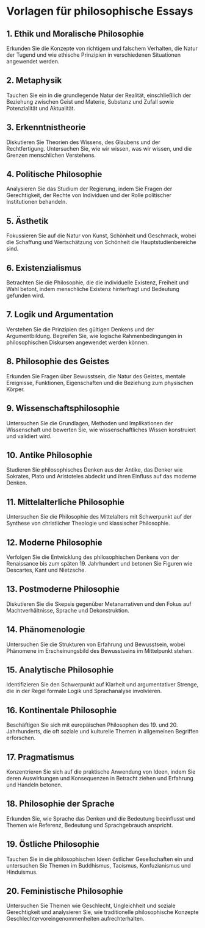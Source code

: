 # Vorlagen für philosophische Essays


<div style={{ width: "100%", padding: 20, height: "70vh" }}>
  <Chat
    welcome={"Hallo, über welche Art von Vorlage möchten Sie diskutieren oder generieren?"}
    teacherName={"Alex"}
    systemPrompt={"Bitte helfen Sie diesem Benutzer dabei, die gewünschte Aufsatzvorlage zu finden!"}
  />
</div>

## 1. Ethik und Moralische Philosophie

Erkunden Sie die Konzepte von richtigem und falschem Verhalten, die Natur der Tugend und wie ethische Prinzipien in verschiedenen Situationen angewendet werden.

## 2. Metaphysik

Tauchen Sie ein in die grundlegende Natur der Realität, einschließlich der Beziehung zwischen Geist und Materie, Substanz und Zufall sowie Potenzialität und Aktualität.

## 3. Erkenntnistheorie

Diskutieren Sie Theorien des Wissens, des Glaubens und der Rechtfertigung. Untersuchen Sie, wie wir wissen, was wir wissen, und die Grenzen menschlichen Verstehens.

## 4. Politische Philosophie

Analysieren Sie das Studium der Regierung, indem Sie Fragen der Gerechtigkeit, der Rechte von Individuen und der Rolle politischer Institutionen behandeln.

## 5. Ästhetik

Fokussieren Sie auf die Natur von Kunst, Schönheit und Geschmack, wobei die Schaffung und Wertschätzung von Schönheit die Hauptstudienbereiche sind.

## 6. Existenzialismus

Betrachten Sie die Philosophie, die die individuelle Existenz, Freiheit und Wahl betont, indem menschliche Existenz hinterfragt und Bedeutung gefunden wird.

## 7. Logik und Argumentation

Verstehen Sie die Prinzipien des gültigen Denkens und der Argumentbildung. Begreifen Sie, wie logische Rahmenbedingungen in philosophischen Diskursen angewendet werden können.

## 8. Philosophie des Geistes

Erkunden Sie Fragen über Bewusstsein, die Natur des Geistes, mentale Ereignisse, Funktionen, Eigenschaften und die Beziehung zum physischen Körper.

## 9. Wissenschaftsphilosophie

Untersuchen Sie die Grundlagen, Methoden und Implikationen der Wissenschaft und bewerten Sie, wie wissenschaftliches Wissen konstruiert und validiert wird.

## 10. Antike Philosophie

Studieren Sie philosophisches Denken aus der Antike, das Denker wie Sokrates, Plato und Aristoteles abdeckt und ihren Einfluss auf das moderne Denken.

## 11. Mittelalterliche Philosophie

Untersuchen Sie die Philosophie des Mittelalters mit Schwerpunkt auf der Synthese von christlicher Theologie und klassischer Philosophie.

## 12. Moderne Philosophie

Verfolgen Sie die Entwicklung des philosophischen Denkens von der Renaissance bis zum späten 19. Jahrhundert und betonen Sie Figuren wie Descartes, Kant und Nietzsche.

## 13. Postmoderne Philosophie

Diskutieren Sie die Skepsis gegenüber Metanarrativen und den Fokus auf Machtverhältnisse, Sprache und Dekonstruktion.

## 14. Phänomenologie

Untersuchen Sie die Strukturen von Erfahrung und Bewusstsein, wobei Phänomene im Erscheinungsbild des Bewusstseins im Mittelpunkt stehen.

## 15. Analytische Philosophie

Identifizieren Sie den Schwerpunkt auf Klarheit und argumentativer Strenge, die in der Regel formale Logik und Sprachanalyse involvieren.

## 16. Kontinentale Philosophie

Beschäftigen Sie sich mit europäischen Philosophen des 19. und 20. Jahrhunderts, die oft soziale und kulturelle Themen in allgemeinen Begriffen erforschen.

## 17. Pragmatismus

Konzentrieren Sie sich auf die praktische Anwendung von Ideen, indem Sie deren Auswirkungen und Konsequenzen in Betracht ziehen und Erfahrung und Handeln betonen.

## 18. Philosophie der Sprache

Erkunden Sie, wie Sprache das Denken und die Bedeutung beeinflusst und Themen wie Referenz, Bedeutung und Sprachgebrauch anspricht.

## 19. Östliche Philosophie

Tauchen Sie in die philosophischen Ideen östlicher Gesellschaften ein und untersuchen Sie Themen im Buddhismus, Taoismus, Konfuzianismus und Hinduismus.

## 20. Feministische Philosophie

Untersuchen Sie Themen wie Geschlecht, Ungleichheit und soziale Gerechtigkeit und analysieren Sie, wie traditionelle philosophische Konzepte Geschlechtervoreingenommenheiten aufrechterhalten.

